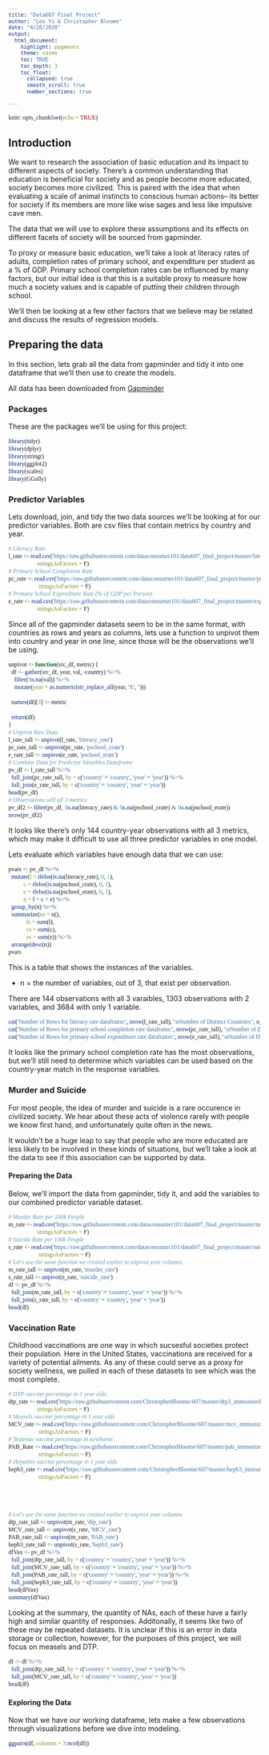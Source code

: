 ---
title: "Data607 Final Project"
author: "Leo Yi & Christopher Bloome"
date: "4/28/2020"
output:
  html_document:
    highlight: pygments
    theme: cosmo
    toc: TRUE
    toc_depth: 3    
    toc_float:
      collapsed: true
      smooth_scroll: true
      number_sections: true    

---

<style type="text/css">

code.r{
  font-size: 12px;
  font-family: Consolas;
}

pre {
  font-size: 12px;
}

</style>

```{r setup, include=FALSE}
knitr::opts_chunk$set(echo = TRUE)
```

## Introduction

We want to research the association of basic education and its impact to different aspects of society. There's a common understanding that education is beneficial for society and as people become more educated, society becomes more civilized. This is paired with the idea that when evaluating a scale of animal instincts to conscious human actions-- its better for society if its members are more like wise sages and less like impulsive cave men.

The data that we will use to explore these assumptions and its effects on different facets of society will be sourced from gapminder.

To proxy or measure basic education, we'll take a look at literacy rates of adults, completion rates of primary school, and expenditure per student as a % of GDP. Primary school completion rates can be influenced by many factors, but our initial idea is that this is a suitable proxy to measure how much a society values and is capable of putting their children through school.

We'll then be looking at a few other factors that we believe may be related and discuss the results of regression models.

## Preparing the data

In this section, lets grab all the data from gapminder and tidy it into one dataframe that we'll then use to create the models.

All data has been downloaded from [Gapminder](https://www.gapminder.org/data/)



### Packages

These are the packages we'll be using for this project:

```{r, warning = F, message = F}
library(tidyr)
library(dplyr)
library(stringr)
library(ggplot2)
library(scales)
library(GGally)
```

### Predictor Variables

Lets download, join, and tidy the two data sources we'll be looking at for our predictor variables. Both are csv files that contain metrics by country and year.

```{r}
# Literacy Rate
l_rate <- read.csv('https://raw.githubusercontent.com/dataconsumer101/data607_final_project/master/literacy_rate_adult_total_percent_of_people_ages_15_and_above.csv',
                   stringsAsFactors = F)
# Primary School Completion Rate
pc_rate <- read.csv('https://raw.githubusercontent.com/dataconsumer101/data607_final_project/master/primary_completion_rate_total_percent_of_relevant_age_group.csv',
                    stringsAsFactors = F)
# Primary School Expenditure Rate (% of GDP per Person)
e_rate <- read.csv('https://raw.githubusercontent.com/dataconsumer101/data607_final_project/master/expenditure_per_student_primary_percent_of_gdp_per_person.csv',
                   stringsAsFactors = F)
```

Since all of the gapminder datasets seem to be in the same format, with countries as rows and years as columns, lets use a function to unpivot them into country and year in one line, since those will be the observations we'll be using.

```{r}
unpivot <- function(src_df, metric) {
  df <- gather(src_df, year, val, -country) %>%
    filter(!is.na(val)) %>%
    mutate(year = as.numeric(str_replace_all(year, 'X', '')))
  
  names(df)[3] <- metric
  
  return(df)
}
# Unpivot Raw Data
l_rate_tall <- unpivot(l_rate, 'literacy_rate')
pc_rate_tall <- unpivot(pc_rate, 'pschool_crate')
e_rate_tall <- unpivot(e_rate, 'pschool_erate')
# Combine Data for Predictor Varaibles Dataframe
pv_df <- l_rate_tall %>%
  full_join(pc_rate_tall, by = c('country' = 'country', 'year' = 'year')) %>%
  full_join(e_rate_tall, by = c('country' = 'country', 'year' = 'year'))
head(pv_df)
# Observations will all 3 metrics
pv_df2 <- filter(pv_df, !is.na(literacy_rate) & !is.na(pschool_crate) & !is.na(pschool_erate))
nrow(pv_df2)
```
It looks like there's only 144 country-year observations with all 3 metrics, which may make it difficult to use all three predictor variables in one model.

Lets evaluate which variables have enough data that we can use:

```{r}
pvars <- pv_df %>%
  mutate(l = ifelse(is.na(literacy_rate), 0, 1),
          c = ifelse(is.na(pschool_crate), 0, 1),
          e = ifelse(is.na(pschool_erate), 0, 1),
          n = l + c + e) %>%
  group_by(n) %>%
  summarize(ns = n(),
            ls = sum(l),
            cs = sum(c),
            es = sum(e)) %>%
  arrange(desc(n))
pvars
```

This is a table that shows the instances of the variables. 

* n = the number of variables, out of 3, that exist per observation.

There are 144 observations with all 3 varaibles, 1303 observations with 2 variables, and 3684 with only 1 variable.

```{r}
cat('Number of Rows for literacy rate dataframe:', nrow(l_rate_tall), '\nNumber of Distinct Countries:', n_distinct(l_rate_tall$country))
cat('Number of Rows for primary school completion rate dataframe:', nrow(pc_rate_tall), '\nNumber of Distinct Countries:', n_distinct(pc_rate_tall$country))
cat('Number of Rows for primary school expenditure rate dataframe:', nrow(e_rate_tall), '\nNumber of Distinct Countries:', n_distinct(e_rate_tall$country))
```

It looks like the primary school completion rate has the most observations, but we'll still need to determine which variables can be used based on the country-year match in the response variables.

### Murder and Suicide

For most people, the idea of murder and suicide is a rare occurence in civilized society. We hear about these acts of violence rarely with people we know first hand, and unfortunately quite often in the news.

It wouldn't be a huge leap to say that people who are more educated are less likely to be involved in these kinds of situations, but we'll take a look at the data to see if this association can be supported by data.


#### Preparing the Data

Below, we'll import the data from gapminder, tidy it, and add the variables to our combined predictor variable dataset.

```{r}
# Murder Rate per 100k People
m_rate <- read.csv('https://raw.githubusercontent.com/dataconsumer101/data607_final_project/master/murder_per_100000_people.csv',
                   stringsAsFactors = F)
# Suicide Rate per 100k People
s_rate <- read.csv('https://raw.githubusercontent.com/dataconsumer101/data607_final_project/master/suicide_per_100000_people.csv',
                    stringsAsFactors = F)  
# Let's use the same function we created earlier to unpivot year columns
m_rate_tall <- unpivot(m_rate, 'murder_rate')
s_rate_tall <- unpivot(s_rate, 'suicide_rate')
df <- pv_df %>%
  full_join(m_rate_tall, by = c('country' = 'country', 'year' = 'year')) %>%
  full_join(s_rate_tall, by = c('country' = 'country', 'year' = 'year'))
head(df)
```

### Vaccination Rate

Childhood vaccinations are one way in which sucsesful societies protect their population. Here in the United States, vaccinations are received for a variety of potential ailments. As any of these could serve as a proxy for society wellness, we pulled in each of these datasets to see which was the most complete. 


```{r}
# DTP vaccine percentage in 1 year olds
dtp_rate <- read.csv('https://raw.githubusercontent.com/ChristopherBloome/607/master/dtp3_immunized_percent_of_one_year_olds.csv',
                   stringsAsFactors = F)
# Measels vaccine percentage in 1 year olds
MCV_rate <- read.csv('https://raw.githubusercontent.com/ChristopherBloome/607/master/mcv_immunized_percent_of_one_year_olds.csv',
                    stringsAsFactors = F)  
# Teatenus vaccine percentage in newborns
PAB_Rate <- read.csv('https://raw.githubusercontent.com/ChristopherBloome/607/master/pab_immunized_percent_of_newborns.csv',
                    stringsAsFactors = F)  
# Hepatitis vaccine percentage in 1 year olds
hepb3_rate <- read.csv('https://raw.githubusercontent.com/ChristopherBloome/607/master/hepb3_immunized_percent_of_one_year_olds.csv',
                    stringsAsFactors = F)  




# Let's use the same function we created earlier to unpivot year columns
dtp_rate_tall <- unpivot(m_rate, 'dtp_rate')
MCV_rate_tall <- unpivot(s_rate, 'MCV_rate')
PAB_rate_tall <- unpivot(m_rate, 'PAB_rate')
hepb3_rate_tall <- unpivot(s_rate, 'hepb3_rate')
dfVax <- pv_df %>%
  full_join(dtp_rate_tall, by = c('country' = 'country', 'year' = 'year')) %>%
  full_join(MCV_rate_tall, by = c('country' = 'country', 'year' = 'year')) %>%
  full_join(PAB_rate_tall, by = c('country' = 'country', 'year' = 'year')) %>%
  full_join(hepb3_rate_tall, by = c('country' = 'country', 'year' = 'year'))
head(dfVax)
summary(dfVax)
```
Looking at the summary, the quantity of NAs, each of these have a fairly high and similar quantity of responses. Additonally, it seems like two of these may be repeated datasets. It is unclear if this is an error in data storage or collection, however, for the purposes of this project, we will focus on measels and DTP. 
```{r}
df <- df %>%
  full_join(dtp_rate_tall, by = c('country' = 'country', 'year' = 'year')) %>%
  full_join(MCV_rate_tall, by = c('country' = 'country', 'year' = 'year'))
head(df)
```
#### Exploring the Data

Now that we have our working dataframe, lets make a few observations through visualizations before we dive into modeling.

```{r, warning = F, message = F}
ggpairs(df, columns = 3:ncol(df))
```